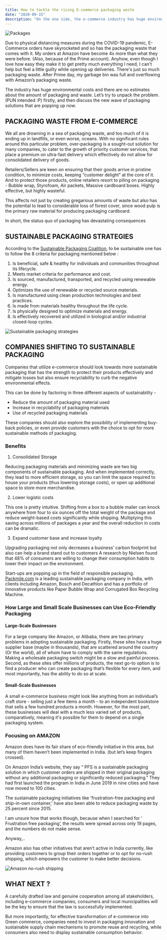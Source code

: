 ```yaml
---
title: How to tackle the rising E-commerce packaging waste
date: "2020-09-15"
description: "On the one side, the e-commerce industry has huge environmental costs and there are no estimates about the amount of packaging and waste. On the other side, new innovation and adoption of sustainable strategies in packaging is finally getting some attention. "
---
```


![Packages](./s8.jpg)

Due to physical distancing measures during the COVID-19 pandemic, E-Commerce orders have skyrocketed and so has the packaging waste that comes with it. My orders at Amazon have become 4x more than what they were before. (Also, because of the Prime account). Anyhow, even though I love how easy they make it to get pretty much everything I need, I can't help but feel a little guilty while opening up deliveries. There's just so much packaging waste. After Prime day, my garbage bin was full and overflowing with Amazon’s packaging waste.

The industry has huge environmental costs and there are no estimates about the amount of packaging and waste. Let’s try to unpack the problem. (PUN intended :P) firstly, and then discuss the new wave of packaging solutions that are popping up now.

## PACKAGING WASTE FROM E-COMMERCE

We all are drowning in a sea of packaging waste, and too much of it is ending up in landfills, or even worse, oceans. With no significant rules around this particular problem, over-packaging is a sought-out solution for many companies, to cater to the growth of priority customer services, that place a premium on ultra-fast delivery which effectively do not allow for consolidated delivery of goods.

Retailers/Sellers are keen on ensuring that their goods arrive in pristine condition, to minimize costs, keeping “customer delight” at the core of it. And to protect those products, online retailers resort to piling on packaging - Bubble wrap, Styrofoam, Air packets, Massive cardboard boxes. Highly effective, but highly wasteful.

This affects not just by creating gregarious amounts of waste but also has the potential to lead to considerable loss of forest cover, since wood pulp is the primary raw material for producing packaging cardboard.

In short, the status quo of packaging has devastating consequences

## SUSTAINABLE PACKAGING STRATEGIES

According to the [Sustainable Packaging Coalition](https://sustainablepackaging.org/wp-content/uploads/2017/09/Definition-of-Sustainable-Packaging.pdf), to be sustainable one has to follow the 8 criteria for packaging mentioned below :
1. Is beneficial, safe & healthy for individuals and communities throughout its lifecycle.
2. Meets market criteria for performance and cost.
3. Is sourced, manufactured, transported, and recycled using renewable energy.
4. Optimizes the use of renewable or recycled source materials.
5. Is manufactured using clean production technologies and best practices.
6. Is made from materials healthy throughout the life cycle.
7. Is physically designed to optimize materials and energy.
8. Is effectively recovered and utilized in biological and/or industrial closed-loop cycles.

![Sustainable packaging strategies](./s7.png)

## COMPANIES SHIFTING TO SUSTAINABLE PACKAGING

Companies that utilize e-commerce should look towards more sustainable packaging that has the strength to protect their products effectively and mitigate losses but also ensure recyclability to curb the negative environmental effects. 

This can be done by factoring in three different aspects of sustainability - 
- Reduce the amount of packaging material used
- Increase in recyclability of packaging materials
- Use of recycled packaging materials

These companies should also explore the possibility of implementing buy-back policies, or even provide customers with the choice to opt for more sustainable methods of packaging.

### Benefits

1. Consolidated Storage

Reducing packaging materials and minimizing waste are two big components of sustainable packaging. And when implemented correctly, they lead to more efficient storage, so you can limit the space required to house your products (thus lowering storage costs), or open up additional space to store more merchandise.

2. Lower logistic costs

This one is pretty intuitive. 
Shifting from a box to a bubble mailer can knock anywhere from four to six ounces off the total weight of the package and reduce weight-based costs significantly while shipping. Multiplying this saving across millions of packages a year and the overall reduction in costs can be dramatic.

3. Expand customer base and increase loyalty

Upgrading packaging not only decreases a business’ carbon footprint but also can help a brand stand out to customers
A research by Nielsen found that 48% of consumers are willing to change their consumption habits to lower their impact on the environment. 

Start-ups are popping up in the field of responsible packaging. [Packmile.com](http://www.packmile.com/) is a leading sustainable packaging company in India, with clients including Amazon, Bosch and Decathlon and has a portfolio of innovative products like Paper Bubble Wrap and Corrugated Box Recycling Machine.

### How Large and Small Scale Businesses can Use Eco-Friendly Packaging

#### Large-Scale Businesses

For a large company like Amazon, or Alibaba, there are two primary problems in adopting sustainable packaging. Firstly, these sites have a huge supplier base (maybe in thousands), that are scattered around the country (Or the world), all of whom have to comply with the same regulations. Making a wholesale packaging switch might be a slow and painful process. 
Second, as these sites offer millions of products, the next go-to option is to find a producer who can create packaging that’s flexible for every item, and most importantly, has the ability to do so at scale.

#### Small-Scale Businesses

A small e-commerce business might look like anything from an individual’s craft store - selling just a few items a month - to an independent bookstore that sells a few hundred products a month.
However, for the most part, these  businesses will deal with a much less varied set of products, comparatively, meaning it's possible for them to depend on a single packaging system.

### Focusing on AMAZON

Amazon does have its fair share of eco-friendly initiative in this area, but many of them haven’t been implemented in India. (but let’s keep fingers crossed).

On Amazon India’s website, they say “ PFS is a sustainable packaging solution in which customer orders are shipped in their original packaging without any additional packaging or significantly reduced packaging.” They had first launched the program in India in June 2019 in nine cities and have now moved to 100 cities.

The sustainable packaging initiatives like 'frustration-free packaging and ship-in-own container,' have also been able to reduce packaging waste by 25 percent since 2015.

I am unsure how that works though, because when I searched for ‘ Frustration free packaging’, the results were spread across only 19 pages, and the numbers do not make sense. 

Anyway,..

Amazon also has other initiatives that aren’t active in India currently, like providing customers to group their orders together or to opt for no-rush shipping, which empowers the customer to make better decisions.

![Amazon no-rush shipping](./s16.jpg)

## WHAT NEXT ?

A carefully drafted law and genuine cooperation among all stakeholders, including e-commerce companies, consumers and local municipalities will be the key to ensure that the law is successfully implemented. 

But more importantly, for effective transformation of e-commerce into Green commerce, companies need to invest in packaging innovation and sustainable supply chain mechanisms to promote reuse and recycling, while consumers also need to display sustainable consumption behavior.
